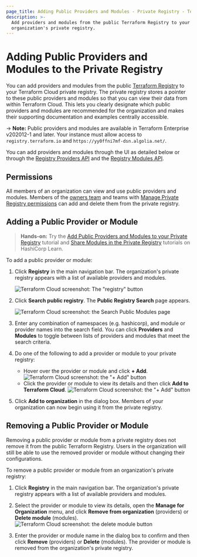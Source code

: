 ```yaml
---
page_title: Adding Public Providers and Modules - Private Registry - Terraform Enterprise
description: >-
  Add providers and modules from the public Terraform Registry to your
  organization's private registry.
---
```


[vcs]: /enterprise/vcs

# Adding Public Providers and Modules to the Private Registry

You can add providers and modules from the public [Terraform Registry](/registry) to your Terraform Cloud private registry. The private registry stores a pointer to these public providers and modules so that you can view their data from within Terraform Cloud. This lets you clearly designate which public providers and modules are recommended for the organization and makes their supporting documentation and examples centrally accessible.

-> **Note:** Public providers and modules are available in Terraform Enterprise v202012-1 and later. Your instance must allow access to `registry.terraform.io` and `https://yy0ffni7mf-dsn.algolia.net/`.

[permissions-citation]: #intentionally-unused---keep-for-maintainers

You can add providers and modules through the UI as detailed below or through the [Registry Providers API](/enterprise/api-docs/providers) and the [Registry Modules API](/enterprise/api-docs/modules#create-a-module-with-no-vcs-connection-).

## Permissions

All members of an organization can view and use public providers and modules. Members of the [owners team](/enterprise/users-teams-organizations/permissions#organization-owners) and teams with [Manage Private Registry permissions](/enterprise/users-teams-organizations/permissions#manage-private-registry) can add and delete them from the private registry.

## Adding a Public Provider or Module

> **Hands-on:** Try the [Add Public Providers and Modules to your Private Registry](https://learn.hashicorp.com/tutorials/terraform/private-registry-add) tutorial and [Share Modules in the Private Registry](https://learn.hashicorp.com/tutorials/terraform/module-private-registry?in=terraform/modules) tutorials on HashiCorp Learn.

To add a public provider or module:

1.  Click **Registry** in the main navigation bar. The organization's private registry appears with a list of available providers and modules.

    ![Terraform Cloud screenshot: The "registry" button](/img/docs/registry-button.png)

2.  Click **Search public registry**. The **Public Registry Search** page appears.

    ![Terraform Cloud screenshot: the Search Public Modules page](/img/docs/add-search-public-modules-providers.png)

3.  Enter any combination of namespaces (e.g. hashicorp), and module or provider names into the search field. You can click **Providers** and **Modules** to toggle between lists of providers and modules that meet the search criteria.

4.  Do one of the following to add a provider or module to your private registry:

    - Hover over the provider or module and click **+ Add**.
      ![Terraform Cloud screenshot: the "+ Add" button](/img/docs/add-add-button.png)
    - Click the provider or module to view its details and then click **Add to Terraform Cloud**.
      ![Terraform Cloud screenshot: the "+ Add" button](/img/docs/add-add-to-terraform-cloud-button.png)

5.  Click **Add to organization** in the dialog box. Members of your organization can now begin using it from the private registry.

## Removing a Public Provider or Module

Removing a public provider or module from a private registry does not remove it from the public Terraform Registry. Users in the organization will still be able to use the removed provider or module without changing their configurations.

To remove a public provider or module from an organization's private registry:

1.  Click **Registry** in the main navigation bar. The organization's private registry appears with a list of available providers and modules.

2.  Select the provider or module to view its details, open the **Manage for Organization** menu, and click **Remove from organization** (providers) or **Delete module** (modules).
    ![Terraform Cloud screenshot: the delete module button](/img/docs/add-delete-module-button.png)

3.  Enter the provider or module name in the dialog box to confirm and then click **Remove** (providers) or **Delete** (modules). The provider or module is removed from the organization's private registry.
